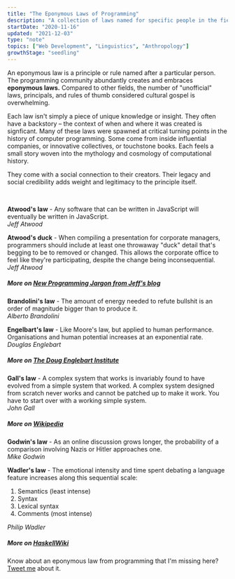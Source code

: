 ```yaml
---
title: "The Eponymous Laws of Programming"
description: "A collection of laws named for specific people in the field of programming"
startDate: "2020-11-16"
updated: "2021-12-03"
type: "note"
topics: ["Web Development", "Linguistics", "Anthropology"]
growthStage: "seedling"
---
```


<IntroParagraph>
    
An eponymous law is a principle or rule named after a particular person. The programming community abundantly creates and embraces <b>eponymous laws.</b> Compared to other fields, the number of "unofficial" laws, principals, and rules of thumb considered cultural gospel is overwhelming.

</IntroParagraph>

Each law isn't simply a piece of unique knowledge or insight. They often have a backstory – the context of when and where it was created is signficant. Many of these laws were spawned at critical turning points in the history of computer programming. Some come from inside influential companies, or innovative collectives, or touchstone books. Each feels a small story woven into the mythology and cosmology of computational history.

They come with a social connection to their creators. Their legacy and social credibility adds weight and legitimacy to the principle itself.

<br />

<SimpleCard alignLeft>

**Atwood's law** - Any software that can be written in JavaScript will eventually be written in JavaScript.  
_Jeff Atwood_

</SimpleCard>

<SimpleCard alignLeft>

**Atwood's duck** - When compiling a presentation for corporate managers, programmers should include at least one throwaway "duck" detail that's begging to be to removed or changed. This allows the corporate office to feel like they're participating, despite the change being inconsequential.  
_Jeff Atwood_

##### More on [New Programming Jargon from Jeff's blog](https://blog.codinghorror.com/new-programming-jargon/)

</SimpleCard>

<SimpleCard alignLeft>

**Brandolini's law** - The amount of energy needed to refute bullshit is an order of magnitude bigger than to produce it.  
_Alberto Brandolini_

</SimpleCard>

<SimpleCard alignLeft>

**Engelbart's law** - Like Moore's law, but applied to human performance. Organisations and human potential increases at an exponential rate.  
_Douglas Englebart_

##### More on [The Doug Englebart Institute](https://www.dougengelbart.org/content/view/316/322/)

</SimpleCard>

<SimpleCard alignLeft>

**Gall's law** - A complex system that works is invariably found to have evolved from a simple system that worked. A complex system designed from scratch never works and cannot be patched up to make it work. You have to start over with a working simple system.  
_John Gall_

##### More on [Wikipedia](https://en.wikipedia.org/wiki/John_Gall_%28author%29#Gall's_law)

</SimpleCard>

<SimpleCard alignLeft>

**Godwin's law** - As an online discussion grows longer, the probability of a comparison involving Nazis or Hitler approaches one.  
_Mike Godwin_

</SimpleCard>

<SimpleCard alignLeft>

**Wadler's law** - The emotional intensity and time spent debating a language feature
increases along this sequential scale:

1. Semantics (least intense)
2. Syntax
3. Lexical syntax
4. Comments (most intense)

_Philip Wadler_

##### More on [HaskellWiki](https://wiki.haskell.org/Wadler's_Law)

</SimpleCard>

Know about an eponymous law from programming that I'm missing here? [Tweet me](https://twitter.com/mappletons) about it.
